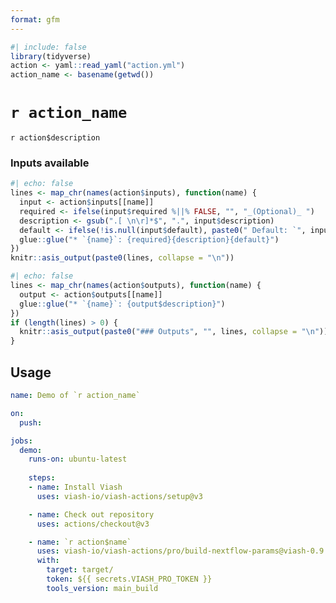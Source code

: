 ```yaml
---
format: gfm
---
```


```r
#| include: false
library(tidyverse)
action <- yaml::read_yaml("action.yml")
action_name <- basename(getwd())
```

# `r action_name`

<!--
DO NOT EDIT THIS FILE MANUALLY!
This README was generated by running `make`
-->

`r action$description`

### Inputs available

```r
#| echo: false
lines <- map_chr(names(action$inputs), function(name) {
  input <- action$inputs[[name]]
  required <- ifelse(input$required %||% FALSE, "", "_(Optional)_ ")
  description <- gsub(".[ \n\r]*$", ".", input$description)
  default <- ifelse(!is.null(input$default), paste0(" Default: `", input$default, "`."), "")
  glue::glue("* `{name}`: {required}{description}{default}")
})
knitr::asis_output(paste0(lines, collapse = "\n"))
```

```r
#| echo: false
lines <- map_chr(names(action$outputs), function(name) {
  output <- action$outputs[[name]]
  glue::glue("* `{name}`: {output$description}")
})
if (length(lines) > 0) {
  knitr::asis_output(paste0("### Outputs", "", lines, collapse = "\n"))
}
```


## Usage

```yaml
name: Demo of `r action_name`

on:
  push:

jobs:
  demo:
    runs-on: ubuntu-latest
    
    steps:
    - name: Install Viash
      uses: viash-io/viash-actions/setup@v3

    - name: Check out repository
      uses: actions/checkout@v3

    - name: `r action$name`
      uses: viash-io/viash-actions/pro/build-nextflow-params@viash-0.9
      with:
        target: target/
        token: ${{ secrets.VIASH_PRO_TOKEN }}
        tools_version: main_build
```
